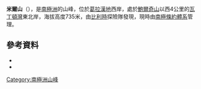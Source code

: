 {{coord|65|15|S|64|3|W|source:GNIS|display=title}}

'''米爾山'''（{{lang-en|Mount Mill}}），是[[南極洲|南極洲]]的山峰，位於[[葛拉漢地|葛拉漢地]]西岸，處於[[鮑爾奇山|鮑爾奇山]]以西4公里的[[瓦丁頓灣|瓦丁頓灣]]東北岸，海拔高度735米，由[[比利時|比利時]]探險隊發現，現時由[[南極條約體系|南極條約體系]]管理。

==參考資料==
*{{cite gnis | type = antarid | id = 9981| name = Mount Mill | accessdate = 2013-09-25}}
*{{usgs-gazetteer|id=9981}}

{{DEFAULTSORT:Mount Mill}}
[[Category:南極洲山峰|Category:南極洲山峰]]


{{GrahamCoast-geo-stub}}